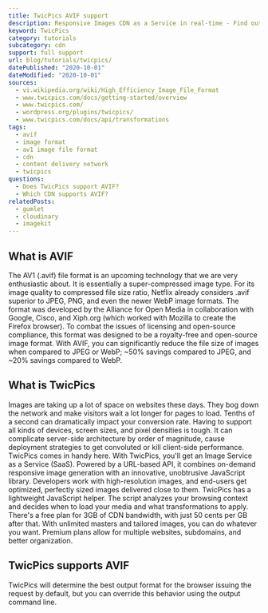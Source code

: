 ```yaml
---
title: TwicPics AVIF support
description: Responsive Images CDN as a Service in real-time - Find out how you can use AVIF images in TwicPics.
keyword: TwicPics
category: tutorials
subcategory: cdn
support: full support
url: blog/tutorials/twicpics/
datePublished: "2020-10-01"
dateModified: "2020-10-01"
sources:
  - vi.wikipedia.org/wiki/High_Efficiency_Image_File_Format
  - www.twicpics.com/docs/getting-started/overview
  - www.twicpics.com/
  - wordpress.org/plugins/twicpics/
  - www.twicpics.com/docs/api/transformations
tags:
  - avif
  - image format
  - av1 image file format
  - cdn
  - content delivery network
  - twicpics
questions:
  - Does TwicPics support AVIF?
  - Which CDN supports AVIF?
relatedPosts:
  - gumlet
  - cloudinary
  - imagekit
---
```


## What is AVIF

The AV1 (.avif) file format is an upcoming technology that we are very enthusiastic about. It is essentially a super-compressed image type. For its image quality to compressed file size ratio, Netflix already considers .avif superior to JPEG, PNG, and even the newer WebP image formats. The format was developed by the Alliance for Open Media in collaboration with Google, Cisco, and Xiph.org (which worked with Mozilla to create the Firefox browser). To combat the issues of licensing and open-source compliance, this format was designed to be a royalty-free and open-source image format. With AVIF, you can significantly reduce the file size of images when compared to JPEG or WebP; ~50% savings compared to JPEG, and ~20% savings compared to WebP.

## What is TwicPics

Images are taking up a lot of space on websites these days. They bog down the network and make visitors wait a lot longer for pages to load. Tenths of a second can dramatically impact your conversion rate. Having to support all kinds of devices, screen sizes, and pixel densities is tough. It can complicate server-side architecture by order of magnitude, cause deployment strategies to get convoluted or kill client-side performance. TwicPics comes in handy here. With TwicPics, you'll get an Image Service as a Service (SaaS). Powered by a URL-based API, it combines on-demand responsive image generation with an innovative, unobtrusive JavaScript library. Developers work with high-resolution images, and end-users get optimized, perfectly sized images delivered close to them. TwicPics has a lightweight JavaScript helper. The script analyzes your browsing context and decides when to load your media and what transformations to apply. There's a free plan for 3GB of CDN bandwidth, with just 50 cents per GB after that. With unlimited masters and tailored images, you can do whatever you want. Premium plans allow for multiple websites, subdomains, and better organization.

## TwicPics supports AVIF

TwicPics will determine the best output format for the browser issuing the request by default, but you can override this behavior using the output command line.
